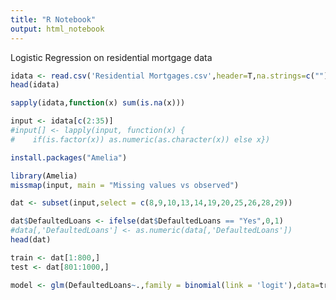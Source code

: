 ```yaml
---
title: "R Notebook"
output: html_notebook
---
```


Logistic Regression on residential mortgage data

```r
idata <- read.csv('Residential Mortgages.csv',header=T,na.strings=c(""),nrows = 1000)
head(idata)

```
```r
sapply(idata,function(x) sum(is.na(x)))
```
```r
input <- idata[c(2:35)]
#input[] <- lapply(input, function(x) {
#    if(is.factor(x)) as.numeric(as.character(x)) else x})
```
```r
install.packages("Amelia")
```
```r
library(Amelia)
missmap(input, main = "Missing values vs observed")
```
```r
dat <- subset(input,select = c(8,9,10,13,14,19,20,25,26,28,29))

dat$DefaultedLoans <- ifelse(dat$DefaultedLoans == "Yes",0,1)
#data[,'DefaultedLoans'] <- as.numeric(data[,'DefaultedLoans'])
head(dat)

```

```r
train <- dat[1:800,]
test <- dat[801:1000,]

model <- glm(DefaultedLoans~.,family = binomial(link = 'logit'),data=train)
```

